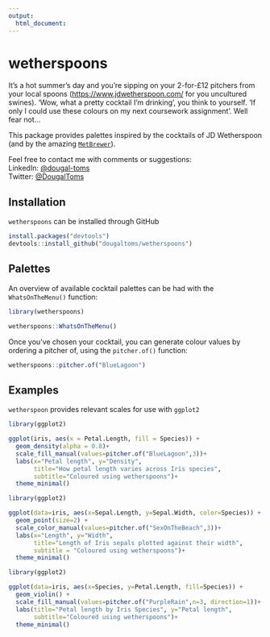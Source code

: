 ```yaml
---
output:
  html_document:
---
```


<!-- README.md is generated from README.Rmd. Please edit that file -->

# wetherspoons

It's a hot summer's day and you're sipping on your 2-for-£12 pitchers from your local spoons (<https://www.jdwetherspoon.com/> for you uncultured swines). 'Wow, what a pretty cocktail I'm drinking', you think to yourself. 'If only I could use these colours on my next coursework assignment'. Well fear not...

This package provides palettes inspired by the cocktails of JD Wetherspoon (and by the amazing [`MetBrewer`](https://github.com/BlakeRMills/MetBrewer/)).

Feel free to contact me with comments or suggestions: <br />
LinkedIn: [@dougal-toms](https://www.linkedin.com/in/dougal-toms/)<br />
Twitter: [@DougalToms](https://www.twitter.com/DougalToms)

## Installation

`wetherspoons` can be installed through GitHub 
```r
install.packages("devtools")
devtools::install_github("dougaltoms/wetherspoons")
```

## Palettes
An overview of available cocktail palettes can be had with the `WhatsOnTheMenu()`
function:

```r
library(wetherspoons)

wetherspoons::WhatsOnTheMenu()
```

Once you've chosen your cocktail, you can generate colour values by ordering a pitcher of, using the `pitcher.of()` function:

```r
wetherspoons::pitcher.of("BlueLagoon")
```

## Examples
`wetherspoon` provides relevant scales for use with `ggplot2`

```r
library(ggplot2)

ggplot(iris, aes(x = Petal.Length, fill = Species)) +
  geom_density(alpha = 0.8)+
  scale_fill_manual(values=pitcher.of("BlueLagoon",3))+
  labs(x="Petal length", y="Density",
       title="How petal length varies across Iris species",
       subtitle="Coloured using wetherspoons")+
  theme_minimal()
```

```r
library(ggplot2)

ggplot(data=iris, aes(x=Sepal.Length, y=Sepal.Width, color=Species)) +
  geom_point(size=2) +
  scale_color_manual(values=pitcher.of("SexOnTheBeach",3))+
  labs(x="Length", y="Width",
       title="Length of Iris sepals plotted against their width",
       subtitle = "Coloured using wetherspoons")+
  theme_minimal()
```

```r
library(ggplot2)

ggplot(data=iris, aes(x=Species, y=Petal.Length, fill=Species)) +
  geom_violin() +
  scale_fill_manual(values=pitcher.of("PurpleRain",n=3, direction=1))+
  labs(title="Petal length by Iris Species", y="Petal length",
       subtitle="Coloured using wetherspoons")+
  theme_minimal()
```
